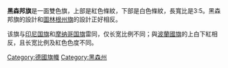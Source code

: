 {{Infobox flag
| Name = 黑森邦旗
| Article = 
| Nickname = "Landesflagge"
| Image = Flag of Hesse.svg
| Use = 100000
| Symbol = {{FIAV|normal}} 
| Proportion = 3:5 (or 1:2)
| Adoption = 
| Design = 
}}
'''黑森邦旗'''是一面雙色旗，上部是紅色條紋，下部是白色條紋，長寬比是3:5。黑森邦旗的設計和[[圖林根州旗|圖林根州旗]]的設計正好相反。

该旗与[[印尼国旗|印尼国旗]]和[[摩纳哥国旗|摩纳哥国旗]]雷同，仅长宽比例不同；與[[波蘭國旗|波蘭國旗]]的上白下紅相反，且长宽比例及紅色色度不同。

{{德國旗幟}}

[[Category:德國旗幟|Category:德國旗幟]]
[[Category:黑森州|Category:黑森州]]